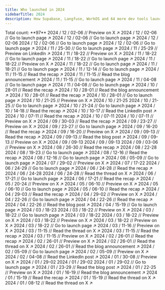 ```yaml
---
title: Who launched in 2024
sidebarTitle: 2024
description: How Supabase, Langfuse, WorkOS and 64 more dev tools launched
---
```


<Tip>
  Total count: **97**
</Tip>

<Update label="/ 12" description="Count: 6">
  <Card title="Supabase Launch Week 13" href="https://x.com/kiwicopple/status/1856427550035325403">
    2024 / 12 / 02-06 // Preview on X ↗︎
  </Card>
  <Card title="Trigger.dev launchweek[0]" href="https://trigger.dev/launchweek/0">
    2024 / 12 / 02-06 // Go to launch page ↗︎
  </Card>
  <Card title="OpenInt Premier Launch Week" href="https://openint.dev/launch-week">
    2024 / 12 / 02-06 // Go to launch page ↗︎
  </Card>
  <Card title="Quivr Launch Week">
    2024 / 12 / 02-06
  </Card>
  <Card title="Jamsocket Launch Week" href="https://jamsocket.com/launch-week/0">
    2024 / 12 / 02-06 // Go to launch page ↗︎
  </Card>
  <Card title="Magic Patterns Launch Week 1" href="https://magicpatterns.com/launch-week">
    2024 / 12 / 02-06 // Go to launch page ↗︎
  </Card>
</Update>

<Update label="/ 11" description="Count: 14">
  <Card title="Daytona Create Launch Week 3" href="https://create.daytona.io/">
    2024 / 11 / 25-30 // Go to launch page ↗︎
  </Card>
  <Card title="Cyclops Launch Week" href="https://www.linkedin.com/feed/update/urn:li:activity:7264643801439236096/">
    2024 / 11 / 25-29 // Preview on LinkedIn ↗︎
  </Card>
  <Card title="Databar Launch Week" href="https://x.com/databar_ai/status/1857272274010710447">
    2024 / 11 / 18-22 // Preview on X ↗︎
  </Card>
  <Card title="Expo Launch Week" href="https://expo.dev/launch-party">
    2024 / 11 / 18-22 // Go to launch page ↗︎
  </Card>
  <Card title="Langfuse Launch Week 2" href="https://langfuse.com/launch">
    2024 / 11 / 18-22 // Go to launch page ↗︎
  </Card>
  <Card title="Polymet Launch Week" href="https://x.com/polymetai/status/1858556578183426336">
    2024 / 11 / 18-22 // Preview on X ↗︎
  </Card>
  <Card title="WorkOS Launch Week 2" href="https://workos.com/launch-week">
    2024 / 11 / 18-22 // Go to launch page ↗︎
  </Card>
  <Card title="Sentry Launch Week 3" href="https://sentry.io/events/launch-week">
    2024 / 11 / 18-21 // Go to launch page ↗︎
  </Card>
  <Card title="LaunchDarkly Winter 2024 Launch Week" href="https://launchdarkly.com/launch-week/winter-2024/">
    2024 / 11 / 12-14 // Go to launch page ↗︎
  </Card>
  <Card title="AgentQL 2024 Launch Week" href="https://www.agentql.com/blog/2024-launch-week-recap">
    2024 / 11 / 11-15 // Read the recap ↗︎
  </Card>
  <Card title="Nullstone GitOps Launch Week" href="https://www.nullstone.io/blog-posts/gitops-launch-week-announcement">
    2024 / 11 / 11-15 // Read the blog announcement ↗︎
  </Card>
  <Card title="Plane Verse" href="https://plane.so/launch-week">
    2024 / 11 / 11-15 // Go to launch page ↗︎
  </Card>
  <Card title="Budibase 3.0 Launch Week" href="https://budibase.com/lp/3/">
    2024 / 11 / 04-08 // Go to launch page ↗︎
  </Card>
  <Card title="Dash0 Launch Week" href="https://www.dash0.com/launch-week">
    2024 / 11 / 04-08 // Go to launch page ↗︎
  </Card>
</Update>

<Update label="/ 10" description="Count: 13">
  <Card title="Firecrawl Launch Week II" href="https://www.firecrawl.dev/blog/launch-week-ii-recap">
    2024 / 10 / 28-01 // Read the recap ↗︎
  </Card>
  <Card title="Morph Launch Week" href="https://www.morph-data.io/blog/2024/launch-week-announcement">
    2024 / 10 / 28-01 // Read the blog announcement ↗︎
  </Card>
  <Card title="Mux Fall 2024 Launch Week" href="https://www.mux.com/blog/launch-week-fall-2024">
    2024 / 10 / 28-01 // Read the recap ↗︎
  </Card>
  <Card title="Permit Launch Week" href="https://launchweek.permit.io">
    2024 / 10 / 28-01 // Go to launch page ↗︎
  </Card>
  <Card title="Flipt Launch Week" href="https://x.com/flipt_io/status/1846989763506852261">
    2024 / 10 / 21-25 // Preview on X ↗︎
  </Card>
  <Card title="Highlight.io Launch Week 7">
    2024 / 10 / 21-25
  </Card>
  <Card title="Turso Launch Week 3" href="https://turso.tech/launch-week">
    2024 / 10 / 21-25 // Go to launch page ↗︎
  </Card>
  <Card title="Flatfile 2024 Fall Release" href="https://flatfile.com/fall-release/">
    2024 / 10 / 21-24 // Go to launch page ↗︎
  </Card>
  <Card title="Daytona Create Launch Week 2" href="https://www.daytona.io/dotfiles/daytona-s-second-launch-week-recap">
    2024 / 10 / 14-18 // Read the recap ↗︎
  </Card>
  <Card title="ApertureDB Cloud Launch Week" href="https://www.linkedin.com/feed/update/urn:li:activity:7247347077574189058">
    2024 / 10 / 10-17 // Read the LinkedIn post ↗︎
  </Card>
  <Card title="Memfault 2024 Q3 Launch Week" href="https://memfault.com/launch-week-archive/october-2024/">
    2024 / 10 / 07-11 // Read the recap ↗︎
  </Card>
  <Card title="Theneo Launch Week">
    2024 / 10 / 07-11
  </Card>
  <Card title="Wasp Launch Week 7" href="https://x.com/WaspLang/status/1842220208775426401">
    2024 / 10 / 07-11 // Preview on X ↗︎
  </Card>
</Update>

<Update label="/ 09" description="Count: 11">
  <Card title="Avo Launch Week" href="https://www.avo.app/blog/what-we-shipped-this-week-for-data-quality-at-scale">
    2024 / 09 / 30-03 // Read the recap ↗︎
  </Card>
  <Card title="Inngest Launch Week II" href="https://x.com/inngest/status/1835746864739844548">
    2024 / 09 / 23-27 // Preview on X ↗︎
  </Card>
  <Card title="Strapi 5 Launch Week" href="https://strapi.io/launch-week">
    2024 / 09 / 23-27 // Go to launch page ↗︎
  </Card>
  <Card title="Koyeb Launch Week Round 2" href="https://www.koyeb.com/blog/koyeb-launch-week-round-2">
    2024 / 09 / 16-20 // Read the recap ↗︎
  </Card>
  <Card title="SigNoz Launch Week 2.0" href="https://x.com/SignozHQ/status/1833100107136303393">
    2024 / 09 / 16-20 // Preview on X ↗︎
  </Card>
  <Card title="Daytona Create Launch Week 1" href="https://www.daytona.io/dotfiles/daytona-launch-week-recap-a-week-of-creation">
    2024 / 09 / 09-13 // Read the recap ↗︎
  </Card>
  <Card title="Glasskube Launch Week" href="https://glasskube.dev/blog/launch-week-number-2/">
    2024 / 09 / 09-13 // Read the blog post ↗︎
  </Card>
  <Card title="Impler Import Launch Week" href="https://x.com/implerio/status/1831314351703106041">
    2024 / 09 / 09-13 // Preview on X ↗︎
  </Card>
  <Card title="Trieve Launch Week">
    2024 / 09 / 09-13
  </Card>
  <Card title="Zephyr Cloud Launch Week">
    2024 / 09 / 09-13
  </Card>
  <Card title="Outerbase Launch Week 3" href="https://x.com/outerbase/status/1829181464468136119">
    2024 / 09 / 03-06 // Preview on X ↗︎
  </Card>
</Update>

<Update label="/ 08" description="Count: 6">
  <Card title="Firecrawl Launch Week I" href="https://www.firecrawl.dev/blog/firecrawl-launch-week-1-recap">
    2024 / 08 / 26-30 // Read the recap ↗︎
  </Card>
  <Card title="WarpBuild Launch Week">
    2024 / 08 / 22-28
  </Card>
  <Card title="Resend Launch Week 3" href="https://resend.com/forward">
    2024 / 08 / 19-23 // Go to launch page ↗︎
  </Card>
  <Card title="Mux Summer 2024 Launch Week" href="https://www.mux.com/blog/launch-week-summer-2024">
    2024 / 08 / 12-16 // Read the recap ↗︎
  </Card>
  <Card title="Supabase Launch Week 12" href="https://supabase.com/launch-week">
    2024 / 08 / 12-16 // Go to launch page ↗︎
  </Card>
  <Card title="Inkeep Launch Week" href="https://inkeep.com/launch-week">
    2024 / 08 / 05-09 // Go to launch page ↗︎
  </Card>
</Update>

<Update label="/ 07" description="Count: 2">
  <Card title="Highlight.io Launch Week 6" href="https://x.com/highlightio/status/1817671900249604488">
    2024 / 07 / 29-02 // Preview on X ↗︎
  </Card>
  <Card title="Wasp Launch Week 6">
    2024 / 07 / 17-22
  </Card>
</Update>

<Update label="/ 06" description="Count: 6">
  <Card title="Unkey Launch Week" href="https://www.unkey.com/accelerate">
    2024 / 06 / 24-29 // Go to launch page ↗︎
  </Card>
  <Card title="Memfault 2024 Q2 Launch Week" href="https://memfault.com/launch-week-archive/june-2024/">
    2024 / 06 / 24-28 // Read the recap ↗︎
  </Card>
  <Card title="AICamp Launch Week">
    2024 / 06 / 24-28
  </Card>
  <Card title="Mintlify Launch Week III" href="https://x.com/mintlify/status/1810826290502717480">
    2024 / 06 / 24-28 // Read the thread on X ↗︎
  </Card>
  <Card title="Metomic Launch Week" href="https://metomic.io/metomic-for-google-ecosystem">
    2024 / 06 / 17-21 // Go to launch page ↗︎
  </Card>
  <Card title="Koyeb Launch Week Round 1" href="https://www.koyeb.com/blog/koyeb-launch-week">
    2024 / 06 / 17-21 // Read the recap ↗︎
  </Card>
</Update>

<Update label="/ 05" description="Count: 4">
  <Card title="OpenSauced Launch Week" href="https://twitter.com/saucedopen/status/1790117385199919469">
    2024 / 05 / 20-24 // Preview on X ↗︎
  </Card>
  <Card title="AWS Amplify Launch Week 2" href="https://x.com/AWSAmplify/status/1783875739290419552">
    2024 / 05 / 06-10 // Preview on X ↗︎
  </Card>
  <Card title="Encore Launch Week" href="https://encore.dev/launchweek">
    2024 / 05 / 06-10 // Go to launch page ↗︎
  </Card>
  <Card title="Graphite 2024 Q2 Launch Week" href="https://graphite.dev/blog/launch-week-wrap-up-may-2024">
    2024 / 05 / 06-10 // Read the recap ↗︎
  </Card>
</Update>

<Update label="/ 04" description="Count: 6">
  <Card title="Highlight.io Launch Week 5" href="https://www.highlight.io/blog/tag/launch-week-5">
    2024 / 04 / 29-03 // Read the recap ↗︎
  </Card>
  <Card title="Outerbase Launch Week 2" href="https://x.com/outerbase/status/1783557756093370373">
    2024 / 04 / 29-02 // Preview on X ↗︎
  </Card>
  <Card title="Chat Thing Launch Week" href="https://chatthing.ai/launch-week/power-ups">
    2024 / 04 / 22-26 // Go to launch page ↗︎
  </Card>
  <Card title="Mux Spring 2024 Launch Week" href="https://www.mux.com/blog/mux-launch-week-spring-2024">
    2024 / 04 / 22-26 // Read the recap ↗︎
  </Card>
  <Card title="Langfuse Launch Week 1" href="https://langfuse.com/blog/launch-week-1">
    2024 / 04 / 22-26 // Read the blog post ↗︎
  </Card>
  <Card title="Supabase GA Week" href="https://supabase.com/special-announcement">
    2024 / 04 / 15-19 // Go to launch page ↗︎
  </Card>
</Update>

<Update label="/ 03" description="Count: 12">
  <Card title="WorkOS Launch Week 1">
    2024 / 03 / 18-23
  </Card>
  <Card title="Formbricks Launch Week" href="https://x.com/formbricks/status/1769665214851481802">
    2024 / 03 / 18-22 // Preview on X ↗︎
  </Card>
  <Card title="Karrio Launch Week" href="https://www.karrio.io/launch-week-x">
    2024 / 03 / 18-22 // Go to launch page ↗︎
  </Card>
  <Card title="Loops Launch Week 2">
    2024 / 03 / 18-22
  </Card>
  <Card title="Sentry Launch Week 2" href="https://x.com/getsentry/status/1768785603385340295">
    2024 / 03 / 18-22 // Preview on X ↗︎
  </Card>
  <Card title="Sequence Launch Week" href="https://x.com/SequenceHQ_/status/1769422852405477782">
    2024 / 03 / 18-22 // Preview on X ↗︎
  </Card>
  <Card title="Turso Launch Week 2" href="https://x.com/tursodatabase/status/1759663676204687761">
    2024 / 03 / 18-22 // Preview on X ↗︎
  </Card>
  <Card title="Xata Launch Week 2" href="https://xata.io/launch-week-unleash-the-elephant">
    2024 / 03 / 18-22 // Go to launch page ↗︎
  </Card>
  <Card title="Stacktape Launch Week" href="https://x.com/stacktape/status/1763519425670521286">
    2024 / 03 / 11-16 // Preview on X ↗︎
  </Card>
  <Card title="Astro 4.5 Launch Week" href="https://x.com/astrodotbuild/status/1767294849848582202">
    2024 / 03 / 11-15 // Read the thread on X ↗︎
  </Card>
  <Card title="Memfault 2024 Q1 Launch Week" href="https://memfault.com/launch-week-archive/march-2024/">
    2024 / 03 / 11-15 // Read the recap ↗︎
  </Card>
  <Card title="Prisma Launch Week" href="https://x.com/prisma/status/1765801500368945223">
    2024 / 03 / 11-15 // Preview on X ↗︎
  </Card>
</Update>

<Update label="/ 02" description="Count: 7">
  <Card title="Appwrite init_" href="https://appwrite.io/blog/post/a-recap-of-init">
    2024 / 02 / 26-01 // Read the recap ↗︎
  </Card>
  <Card title="Defer Build Week" href="https://x.com/defer_run/status/1762129171226951988">
    2024 / 02 / 26-01 // Preview on X ↗︎
  </Card>
  <Card title="Documenso Launch Week 2" href="https://x.com/documenso/status/1763649799323332932">
    2024 / 02 / 26-01 // Read the thread on X ↗︎
  </Card>
  <Card title="SigNoz Launch Week 1.0" href="https://signoz.io/newsroom/launch-week-1/">
    2024 / 02 / 26-01 // Read the blog announcement ↗︎
  </Card>
  <Card title="Launch Nx" href="https://nx.dev/launch-nx">
    2024 / 02 / 05-09 // Go to launch page ↗︎
  </Card>
  <Card title="OpenMeter Launch Week" href="https://x.com/openmeterio/status/1750294602974904527">
    2024 / 02 / 05-09 // Preview on X ↗︎
  </Card>
  <Card title="MilkStraw AI Launch Week" href="https://www.linkedin.com/posts/milkstraw-ai_announcing-milkstraw-ai-slash-a-special-activity-7158864553928245248-B8bX">
    2024 / 02 / 04-08 // Read the LinkedIn post ↗︎
  </Card>
</Update>

<Update label="/ 01" description="Count: 10">
  <Card title="Zilliz Cloud Launch Week" href="https://twitter.com/zilliz_universe/status/1750552090458693958">
    2024 / 01 / 30-08 // Preview on X ↗︎
  </Card>
  <Card title="Bricks Alpha Launch Week">
    2024 / 01 / 29-02
  </Card>
  <Card title="Loops Launch Week 1">
    2024 / 01 / 29-02
  </Card>
  <Card title="Highlight.io Launch Week 4" href="https://www.highlight.io/launch/week-4">
    2024 / 01 / 29-02 // Go to launch page ↗︎
  </Card>
  <Card title="Wasp Launch Week 5" href="https://wasp-lang.dev/blog/2024/01/23/wasp-launch-week-five">
    2024 / 01 / 23-29 // Read the blog post ↗︎
  </Card>
  <Card title="Inngest Launch Week I" href="https://twitter.com/inngest/status/1746942045820719172">
    2024 / 01 / 22-25 // Preview on X ↗︎
  </Card>
  <Card title="Graphite 2024 Q1 Launch Week" href="https://graphite.dev/blog/launch-week-1-24">
    2024 / 01 / 16-19 // Read the blog announcement ↗︎
  </Card>
  <Card title="Resend Launch Week 2" href="https://resend.com/blog/resend-forward-wrap-up">
    2024 / 01 / 15-19 // Read the recap ↗︎
  </Card>
  <Card title="Revert Launch Week" href="https://x.com/revertdotdev/status/1749593933876019358">
    2024 / 01 / 15-19 // Read the thread on X ↗︎
  </Card>
  <Card title="Mintlify Launch Week II" href="https://x.com/mintlify/status/1749524318940487816">
    2024 / 01 / 08-12 // Read the thread on X ↗︎
  </Card>
</Update>
